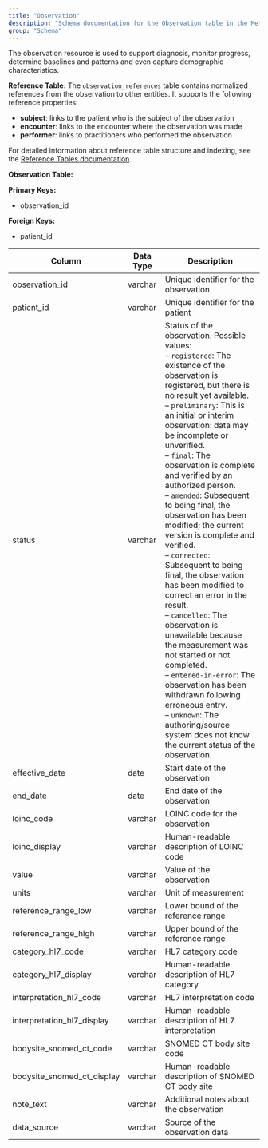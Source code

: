 ```yaml
---
title: "Observation"
description: "Schema documentation for the Observation table in the Metriport data model"
group: "Schema"
---
```


The observation resource is used to support diagnosis, monitor progress, determine baselines and patterns and even capture demographic characteristics.

**Reference Table:**
The `observation_references` table contains normalized references from the observation to other entities. It supports the following reference properties:
* **subject**: links to the patient who is the subject of the observation
* **encounter**: links to the encounter where the observation was made
* **performer**: links to practitioners who performed the observation

For detailed information about reference table structure and indexing, see the [Reference Tables documentation](/medical-api/handling-data/schema/reference-tables).

**Observation Table:**

**Primary Keys:**
* observation_id

**Foreign Keys:**
* patient_id

| Column | Data Type | Description |
| ------ | --------- | ----------- |
| observation_id | varchar | Unique identifier for the observation |
| patient_id | varchar | Unique identifier for the patient |
| status | varchar | Status of the observation. Possible values:<br/>– <code>registered</code>: The existence of the observation is registered, but there is no result yet available.<br/>– <code>preliminary</code>: This is an initial or interim observation: data may be incomplete or unverified.<br/>– <code>final</code>: The observation is complete and verified by an authorized person.<br/>– <code>amended</code>: Subsequent to being final, the observation has been modified; the current version is complete and verified.<br/>– <code>corrected</code>: Subsequent to being final, the observation has been modified to correct an error in the result.<br/>– <code>cancelled</code>: The observation is unavailable because the measurement was not started or not completed.<br/>– <code>entered-in-error</code>: The observation has been withdrawn following erroneous entry.<br/>– <code>unknown</code>: The authoring/source system does not know the current status of the observation. |
| effective_date | date | Start date of the observation |
| end_date | date | End date of the observation |
| loinc_code | varchar | LOINC code for the observation |
| loinc_display | varchar | Human-readable description of LOINC code |
| value | varchar | Value of the observation |
| units | varchar | Unit of measurement |
| reference_range_low | varchar | Lower bound of the reference range |
| reference_range_high | varchar | Upper bound of the reference range |
| category_hl7_code | varchar | HL7 category code |
| category_hl7_display | varchar | Human-readable description of HL7 category |
| interpretation_hl7_code | varchar | HL7 interpretation code |
| interpretation_hl7_display | varchar | Human-readable description of HL7 interpretation |
| bodysite_snomed_ct_code | varchar | SNOMED CT body site code |
| bodysite_snomed_ct_display | varchar | Human-readable description of SNOMED CT body site |
| note_text | varchar | Additional notes about the observation |
| data_source | varchar | Source of the observation data |
